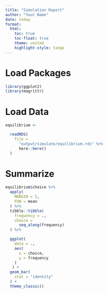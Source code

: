 ```yaml
---
title: "Simulation Report"
author: "Your Name"
date: today
format:
  html:
    toc: true
    toc-float: true
    theme: united
    highlight-style: tango
---
```


# Load Packages

```r
library(ggplot2)
library(magrittr)
```

# Load Data

```r
equilibrium <-

  readRDS(
    file = 
      "output/simulate/equilibrium.rds" %>%
      here::here()
  )
```


# Summarize

```r
equilibrium$choice %>%
  apply(
    MARGIN = 2,
    FUN = mean
  ) %>%
  tibble::tibble(
    frequency = .,
    choice = 
      seq_along(frequency)
  ) %>%

  ggplot(
    data = .,
    aes(    
      x = choice,
      y = frequency
    )
   ) +
  geom_bar(
    stat = "identity"
  ) +
  theme_classic()
``` 


